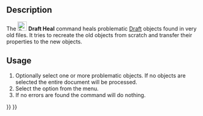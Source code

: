 <languages/>

{{Docnav
|[[Draft_ApplyStyle|ApplyStyle]]
|[[Draft_ShowSnapBar|ShowSnapBar]]
|[[Draft_Workbench|Draft]]
|IconL=Draft_ApplyStyle.svg
|IconR=Draft_ShowSnapBar.svg
|IconC=Workbench_Draft.svg
}}

{{GuiCommand
|Name=Draft Heal
|MenuLocation=Utilities → Heal
|Workbenches=[[Draft_Workbench|Draft]]
|SeeAlso=[[Draft_Upgrade|Draft Upgrade]], [[Draft_Downgrade|Draft Downgrade]]
}}

==Description== 

The [[Image:Draft_Heal.svg|24px]] '''Draft Heal''' command heals problematic [[Draft_Workbench|Draft]] objects found in very old files. It tries to recreate the old objects from scratch and transfer their properties to the new objects.

==Usage== 

# Optionally select one or more problematic objects. If no objects are selected the entire document will be processed.
# Select the {{MenuCommand|Utilities → [[Image:Draft_Heal.svg|16px]] Heal}} option from the menu.
# If no errors are found the command will do nothing.


{{Docnav
|[[Draft_ApplyStyle|ApplyStyle]]
|[[Draft_ShowSnapBar|ShowSnapBar]]
|[[Draft_Workbench|Draft]]
|IconL=Draft_ApplyStyle.svg
|IconR=Draft_ShowSnapBar.svg
|IconC=Workbench_Draft.svg
}}

{{Draft Tools navi{{#translation:}}}}
{{Userdocnavi{{#translation:}}}}